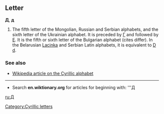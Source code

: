 == Letter ==
'''Д''', '''д'''

# The fifth letter of the Mongolian, Russian and Serbian alphabets, and the sixth letter of the Ukrainian alphabet. It is preceded by [[Г]] and followed by [[Е]]. It is the fifth or sixth letter of the Bulgarian alphabet (cites differ). In the Belarusian [[Lacinka]] and Serbian Latin alphabets, it is equivalent to [[D|D d]].

===See also===
*[[w:Cyrillic alphabet|Wikipedia article on the Cyrillic alphabet]]

----

*Search '''en.wiktionary.org''' for articles for beginning with: '''[http://wiktionary.org/w/wiki.phtml?title=Special:Allpages&from=Д Д]

[[ru:Д]]
[[Category:Cyrillic letters]]